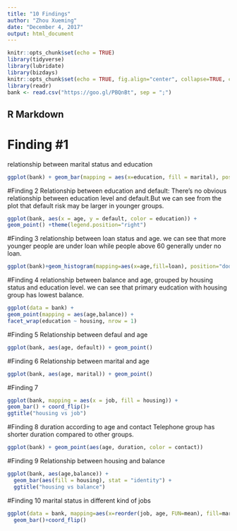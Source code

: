 ```yaml
---
title: "10 Findings"
author: "Zhou Xueming"
date: "December 4, 2017"
output: html_document
---
```


```r
knitr::opts_chunk$set(echo = TRUE)
library(tidyverse)
library(lubridate)
library(bizdays)
knitr::opts_chunk$set(echo = TRUE, fig.align="center", collapse=TRUE, cache=TRUE)
library(readr)
bank <- read.csv("https://goo.gl/PBQnBt", sep = ";")
```

## R Markdown

# Finding #1
relationship between marital status and education
```r
ggplot(bank) + geom_bar(mapping = aes(x=education, fill = marital), position = "fill") + coord_flip()
```

#Finding 2
Relationship between education and default:
There's no obvious relationship between education level and default.But we can see from the plot that default risk may be larger in 
younger groups.
```r
ggplot(bank, aes(x = age, y = default, color = education)) +
geom_point() +theme(legend.position="right")
```

#Finding 3
relationship between loan status and age.
we can see that more younger people are under loan while people above 60 generally under no loan. 
```r
ggplot(bank)+geom_histogram(mapping=aes(x=age,fill=loan), position="dodge")
```

#Finding 4
relationship between balance and age, grouped by housing status and education level.
we can see that primary eudcation with housing group has lowest balance.
```r
ggplot(data = bank) +
geom_point(mapping = aes(age,balance)) +
facet_wrap(education ~ housing, nrow = 1)
```

#Finding 5
Relationship between defaul and age
```r
ggplot(bank, aes(age, default)) + geom_point()
```

#Finding 6
Relationship between marital and age
```r
ggplot(bank, aes(age, marital)) + geom_point()
```

#Finding 7
```r
ggplot(bank, mapping = aes(x = job, fill = housing)) +
geom_bar() + coord_flip()+
ggtitle("housing vs job")
```

#Finding 8
duration according to age and contact
Telephone group has shorter duration compared to other groups.
```r
ggplot(bank) + geom_point(aes(age, duration, color = contact))
```



#Finding 9
Relationship between housing and balance
```r
ggplot(bank, aes(age,balance)) +
  geom_bar(aes(fill = housing), stat = "identity") +
  ggtitle("housing vs balance")
```

#Finding 10
marital status in different kind of jobs
```r
ggplot(data = bank, mapping=aes(x=reorder(job, age, FUN=mean), fill=marital))+
  geom_bar()+coord_flip()
```











